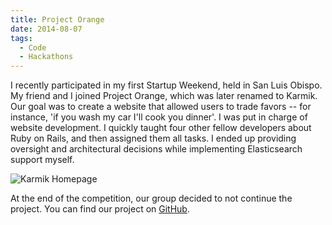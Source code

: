 ```yaml
---
title: Project Orange
date: 2014-08-07
tags:
  - Code
  - Hackathons
---
```


I recently participated in my first Startup Weekend, held in San Luis Obispo. My friend and I joined Project Orange, which was later renamed to Karmik. Our goal was to create a website that allowed users to trade favors -- for instance, 'if you wash my car I'll cook you dinner'. I was put in charge of website development. I quickly taught four other fellow developers about Ruby on Rails, and then assigned them all tasks. I ended up providing oversight and architectural decisions while implementing Elasticsearch support myself.

<Image
  src="/images/posts/orange.png"
  alt="Karmik Homepage"
  width={1022}
  height={918}
  unoptimized
/>

At the end of the competition, our group decided to not continue the project. You can find our project on [GitHub](https://github.com/ianmitchell/orange).
